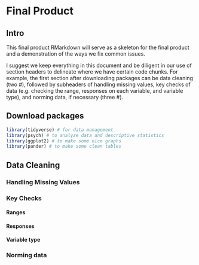# Final Product

## Intro

This final product RMarkdown will serve as a skeleton for the final product and a demonstration of the ways we fix common issues.

I suggest we keep everything in this document and be diligent in our use of section headers to delineate where we have certain code chunks. For example, the first section after downloading packages can be data cleaning (two #), followed by subheaders of handling missing values, key checks of data (e.g. checking the range, responses on each variable, and variable type), and norming data, if necessary (three #).

## Download packages

``` r

library(tidyverse) # for data management
library(psych) # to analyze data and descriptive statistics
library(ggplot2) # to make some nice graphs
library(pander) # to make some clean tables

```

## Data Cleaning

### Handling Missing Values



### Key Checks

#### Ranges



#### Responses



#### Variable type



### Norming data




